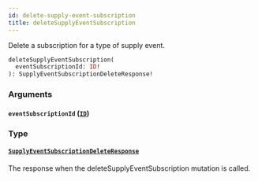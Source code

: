 ```yaml
---
id: delete-supply-event-subscription
title: deleteSupplyEventSubscription
---
```



Delete a subscription for a type of supply event.


```graphql
deleteSupplyEventSubscription(
  eventSubscriptionId: ID!
): SupplyEventSubscriptionDeleteResponse!

```


### Arguments

#### `eventSubscriptionId` ([`ID`](/developers/supplier-apis/supply-api/graphql/reference/scalars/id))




### Type

#### [`SupplyEventSubscriptionDeleteResponse`](/developers/supplier-apis/supply-api/graphql/reference/objects/supply-event-subscription-delete-response) 

The response when the deleteSupplyEventSubscription mutation is called.




